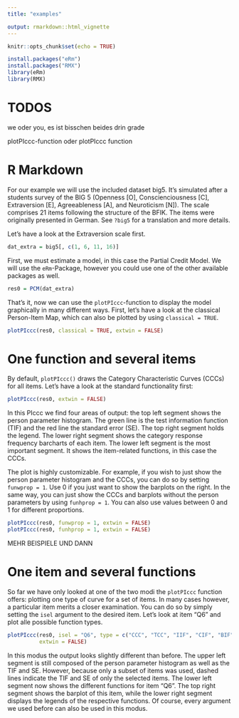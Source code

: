 ```yaml
---
title: "examples"

output: rmarkdown::html_vignette
---
```


```r
knitr::opts_chunk$set(echo = TRUE)
```

```r
install.packages("eRm")
install.packages("RMX")
library(eRm)
library(RMX)
```
# TODOS
we oder you, es ist bisschen beides drin grade

plotPIccc-function oder plotPIccc function

# R Markdown

For our example we will use the included dataset big5. It's simulated after a students survey of the BIG 5 (Openness [O], Conscienciousness [C], Extraversion [E], Agreeableness [A], and Neuroticism [N]). The scale comprises 21 items following the structure of the BFIK. The items were originally presented in German. See `?big5` for a translation and more details.

Let's have a look at the Extraversion scale first.

```r
dat_extra = big5[, c(1, 6, 11, 16)]
```

First, we must estimate a model, in this case the Partial Credit Model. We will use the `eRm`-Package, however you could use one of the other available packages as well.

```r
res0 = PCM(dat_extra)
```

That's it, now we can use the `plotPIccc`-function to display the model graphically in many different ways. First, let's have a look at the classical Person-Item Map, which can also be plotted by using `classical = TRUE`.

```r
plotPIccc(res0, classical = TRUE, extwin = FALSE)
```


# One function and several items

By default, `plotPIccc()` draws the Category Characteristic Curves (CCCs) for all items. Let's have a look at the standard functionality first:

```r
plotPIccc(res0, extwin = FALSE)
```

In this PIccc we find four areas of output: the top left segment shows the person parameter histogram. The green line is the test information function (TIF) and the red line the standard error (SE). The top right segment holds the legend. The lower right segment shows the category response frequency barcharts of each item. The lower left segment is the most important segment. It shows the item-related functions, in this case the CCCs.

The plot is highly customizable. For example, if you wish to just show the person parameter histogram and the CCCs, you can do so by setting `funwprop = 1`. Use 0 if you just want to show the barplots on the right. In the same way, you can just show the CCCs and barplots without the person parameters by using `funhprop = 1`. You can also use values between 0 and 1 for different proportions.

```r
plotPIccc(res0, funwprop = 1, extwin = FALSE)
plotPIccc(res0, funhprop = 1, extwin = FALSE)
```

MEHR BEISPIELE UND DANN

# One item and several functions

So far we have only looked at one of the two modi the `plotPIccc` function offers: plotting one type of curve for a set of items. In many cases however, a particular item merits a closer examination. You can do so by simply setting the `isel` argument to the desired item. Let's look at item "Q6" and plot alle possible function types.

```r
plotPIccc(res0, isel = "Q6", type = c("CCC", "TCC", "IIF", "CIF", "BIF"),
          extwin = FALSE)
```

In this modus the output looks slightly different than before. The upper left segment is still composed of the person parameter histogram as well as the TIF and SE. However, because only a subset of items was used, dashed lines indicate the TIF and SE of only the selected items. The lower left segment now shows the different functions for item "Q6". The top right segment shows the barplot of this item, while the lower right segment displays the legends of the respective functions. Of course, every argument we used before can also be used in this modus.
